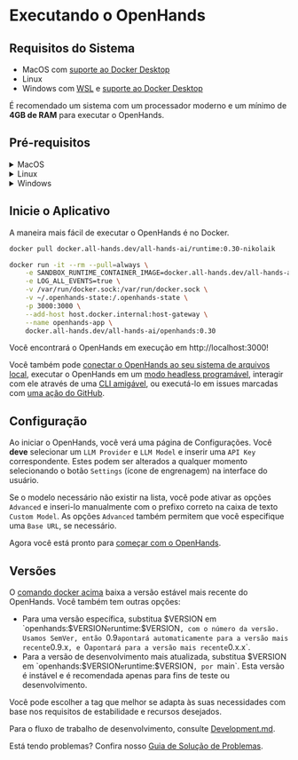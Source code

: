 # Executando o OpenHands

## Requisitos do Sistema

- MacOS com [suporte ao Docker Desktop](https://docs.docker.com/desktop/setup/install/mac-install/#system-requirements)
- Linux
- Windows com [WSL](https://learn.microsoft.com/en-us/windows/wsl/install) e [suporte ao Docker Desktop](https://docs.docker.com/desktop/setup/install/windows-install/#system-requirements)

É recomendado um sistema com um processador moderno e um mínimo de **4GB de RAM** para executar o OpenHands.

## Pré-requisitos

<details>
  <summary>MacOS</summary>

  **Docker Desktop**

  1. [Instale o Docker Desktop no Mac](https://docs.docker.com/desktop/setup/install/mac-install).
  2. Abra o Docker Desktop, vá em `Settings > Advanced` e certifique-se de que `Allow the default Docker socket to be used` esteja habilitado.
</details>

<details>
  <summary>Linux</summary>

  :::note
  Testado com Ubuntu 22.04.
  :::

  **Docker Desktop**

  1. [Instale o Docker Desktop no Linux](https://docs.docker.com/desktop/setup/install/linux/).

</details>

<details>
  <summary>Windows</summary>

  **WSL**

  1. [Instale o WSL](https://learn.microsoft.com/en-us/windows/wsl/install).
  2. Execute `wsl --version` no powershell e confirme `Default Version: 2`.

  **Docker Desktop**

  1. [Instale o Docker Desktop no Windows](https://docs.docker.com/desktop/setup/install/windows-install).
  2. Abra o Docker Desktop, vá em `Settings` e confirme o seguinte:
  - General: `Use the WSL 2 based engine` está habilitado.
  - Resources > WSL Integration: `Enable integration with my default WSL distro` está habilitado.

  :::note
  O comando docker abaixo para iniciar o aplicativo deve ser executado dentro do terminal WSL.
  :::

</details>

## Inicie o Aplicativo

A maneira mais fácil de executar o OpenHands é no Docker.

```bash
docker pull docker.all-hands.dev/all-hands-ai/runtime:0.30-nikolaik

docker run -it --rm --pull=always \
    -e SANDBOX_RUNTIME_CONTAINER_IMAGE=docker.all-hands.dev/all-hands-ai/runtime:0.30-nikolaik \
    -e LOG_ALL_EVENTS=true \
    -v /var/run/docker.sock:/var/run/docker.sock \
    -v ~/.openhands-state:/.openhands-state \
    -p 3000:3000 \
    --add-host host.docker.internal:host-gateway \
    --name openhands-app \
    docker.all-hands.dev/all-hands-ai/openhands:0.30
```

Você encontrará o OpenHands em execução em http://localhost:3000!

Você também pode [conectar o OpenHands ao seu sistema de arquivos local](https://docs.all-hands.dev/modules/usage/runtimes#connecting-to-your-filesystem),
executar o OpenHands em um [modo headless programável](https://docs.all-hands.dev/modules/usage/how-to/headless-mode),
interagir com ele através de uma [CLI amigável](https://docs.all-hands.dev/modules/usage/how-to/cli-mode),
ou executá-lo em issues marcadas com [uma ação do GitHub](https://docs.all-hands.dev/modules/usage/how-to/github-action).

## Configuração

Ao iniciar o OpenHands, você verá uma página de Configurações. Você **deve** selecionar um `LLM Provider` e `LLM Model` e inserir uma `API Key` correspondente.
Estes podem ser alterados a qualquer momento selecionando o botão `Settings` (ícone de engrenagem) na interface do usuário.

Se o modelo necessário não existir na lista, você pode ativar as opções `Advanced` e inseri-lo manualmente com o prefixo correto
na caixa de texto `Custom Model`.
As opções `Advanced` também permitem que você especifique uma `Base URL`, se necessário.

Agora você está pronto para [começar com o OpenHands](./getting-started).

## Versões

O [comando docker acima](./installation#start-the-app) baixa a versão estável mais recente do OpenHands. Você também tem outras opções:
- Para uma versão específica, substitua $VERSION em `openhands:$VERSION` e `runtime:$VERSION`, com o número da versão.
Usamos SemVer, então `0.9` apontará automaticamente para a versão mais recente `0.9.x`, e `0` apontará para a versão mais recente `0.x.x`.
- Para a versão de desenvolvimento mais atualizada, substitua $VERSION em `openhands:$VERSION` e `runtime:$VERSION`, por `main`.
Esta versão é instável e é recomendada apenas para fins de teste ou desenvolvimento.

Você pode escolher a tag que melhor se adapta às suas necessidades com base nos requisitos de estabilidade e recursos desejados.

Para o fluxo de trabalho de desenvolvimento, consulte [Development.md](https://github.com/All-Hands-AI/OpenHands/blob/main/Development.md).

Está tendo problemas? Confira nosso [Guia de Solução de Problemas](https://docs.all-hands.dev/modules/usage/troubleshooting).
